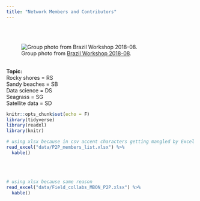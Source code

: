 ```yaml
---
title: "Network Members and Contributors"
---
```


<br>
<br>

![Group photo from [Brazil Workshop 2018-08](https://marinebon.github.io/p2p-brazil-workshop/){target="_blank"}.](images/P2P_group%20CebiMar_sm.JPG)

<br>
**Topic:** <br>
Rocky shores = RS <br>
Sandy beaches = SB <br>
Data science = DS <br>
Seagrass = SG <br>
Satellite data = SD <br>

```r
knitr::opts_chunk$set(echo = F)
library(tidyverse)
library(readxl)
library(knitr)
```

```r
# using xlsx because in csv accent characters getting mangled by Excel
read_excel("data/P2P_members_list.xlsx") %>%
  kable()
```

<br>
<br>
```r
# using xlsx because same reason
read_excel("data/Field_collabs_MBON_P2P.xlsx") %>%
  kable()
```

